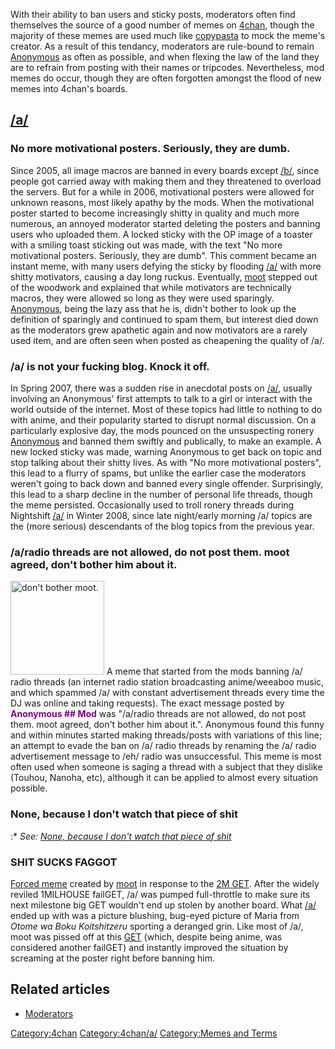 With their ability to ban users and sticky posts, moderators often find themselves the source of a good number of memes on [[4chan]], though the majority of these memes are used much like [[:Category:Copypasta|copypasta]] to mock the meme's creator. As a result of this tendancy, moderators are rule-bound to remain [[Anonymous]] as often as possible, and when flexing the law of the land they are to refrain from posting with their names or tripcodes. Nevertheless, mod memes do occur, though they are often forgotten amongst the flood of new memes into 4chan's boards.

== [[/a/]] ==
=== No more motivational posters. Seriously, they are dumb. ===
Since 2005, all image macros are banned in every boards except [[/b/]], since people got carried away with making them and they threatened to overload the servers. But for a while in 2006, motivational posters were allowed for unknown reasons, most likely apathy by the mods. When the motivational poster started to become increasingly shitty in quality and much more numerous, an annoyed moderator started deleting the posters and banning users who uploaded them. A locked sticky with the OP image of a toaster with a smiling toast sticking out was made, with the text "No more motivational posters. Seriously, they are dumb". This comment became an instant meme, with many users defying the sticky by flooding [[/a/]] with more shitty motivators, causing a day long ruckus. Eventually, [[moot]] stepped out of the woodwork and explained that while motivators are technically macros, they were allowed so long as they were used sparingly. [[Anonymous]], being the lazy ass that he is, didn't bother to look up the definition of sparingly and continued to spam them, but interest died down as the moderators grew apathetic again and now motivators are a rarely used item, and are often seen when posted as cheapening the quality of /a/.

=== /a/ is not your fucking blog. Knock it off. ===
In Spring 2007, there was a sudden rise in anecdotal posts on [[/a/]], usually involving an Anonymous' first attempts to talk to a girl or interact with the world outside of the internet. Most of these topics had little to nothing to do with anime, and their popularity started to disrupt normal discussion. On a particularly explosive day, the mods pounced on the unsuspecting ronery [[Anonymous]] and banned them swiftly and publically, to make an example. A new locked sticky was made, warning Anonymous to get back on topic and stop talking about their shitty lives. As with "No more motivational posters", this lead to a flurry of spams, but unlike the earlier case the moderators weren't going to back down and banned every single offender. Surprisingly, this lead to a sharp decline in the number of personal life threads, though the meme persisted. Occasionally used to troll ronery threads during Nightshift [[/a/]] in Winter 2008, since late night/early morning /a/ topics are the (more serious) descendants of the blog topics from the previous year.

=== /a/radio threads are not allowed, do not post them. moot agreed, don't bother him about it. ===
[[Image:Aradio_oh_wow.PNG|thumb|right|150px|don't bother moot.]]
A meme that started from the mods banning /a/ radio threads (an internet radio station broadcasting anime/weeaboo music, and which spammed /a/ with constant advertisement threads every time the DJ was online and taking requests). The exact message posted by '''<span style="color:purple">Anonymous ## Mod</span>''' was "/a/radio threads are not allowed, do not post them. moot agreed, don't bother him about it.". Anonymous found this funny and within minutes started making threads/posts with variations of this line; an attempt to evade the ban on /a/ radio threads by renaming the /a/ radio advertisement message to /eh/ radio was unsuccessful. This meme is most often used when someone is saging a thread with a subject that they dislike (Touhou, Nanoha, etc), although it can be applied to almost every situation possible.

=== None, because I don't watch that piece of shit ===
:* ''See: [[Lucky Star#None, because I don't watch that piece of shit|None, because I don't watch that piece of shit]]''

=== SHIT SUCKS FAGGOT ===
[[:Category:Forced and Failed Memes|Forced meme]] created by [[moot]] in response to the [[4chan GET Encyclopedia|2M GET]]. After the widely reviled 1MILHOUSE failGET, /a/ was pumped full-throttle to make sure its next milestone big GET wouldn't end up stolen by another board. What [[/a/]] ended up with was a picture blushing, bug-eyed picture of Maria from ''Otome wa Boku Koitshitzeru'' sporting a deranged grin. Like most of /a/, moot was pissed off at this [[4chan GET Encyclopedia|GET]] (which, despite being anime, was considered another failGET) and instantly improved the situation by screaming at the poster right before banning him.

== Related articles ==
* [[Moderators]]

[[Category:4chan]][[Category:4chan/a/]][[Category:Memes and Terms]]